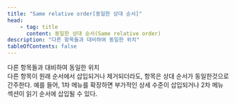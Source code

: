 ```yaml
---
title: "Same relative order[동일한 상대 순서]"
head:
    - tag: title
      content: 동일한 상대 순서(Same relative order)
description: "다른 항목들과 대비하여 동일한 위치"
tableOfContents: false
---
```


<Badge text="WCAG2" variant="note" size="large" /> 
다른 항목들과 대비하여 동일한 위치

<Aside title="참고">
다른 항목이 원래 순서에서 삽입되거나 제거되더라도, 항목은 상대 순서가 동일한것으로 간주한다. 예를 들어, 1차 메뉴를 확장하면 부가적인 상세 수준이 삽입되거나 2차 메뉴 섹션이 읽기 순서에 삽입될 수 있다.
</Aside>
